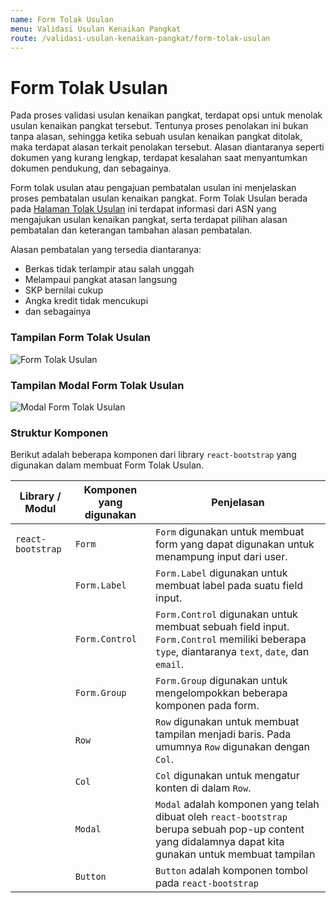 ```yaml
---
name: Form Tolak Usulan
menu: Validasi Usulan Kenaikan Pangkat
route: /validasi-usulan-kenaikan-pangkat/form-tolak-usulan
---
```


# Form Tolak Usulan

Pada proses validasi usulan kenaikan pangkat, terdapat
opsi untuk menolak usulan kenaikan pangkat tersebut.
Tentunya proses penolakan ini bukan tanpa alasan, sehingga
ketika sebuah usulan kenaikan pangkat ditolak, maka terdapat alasan
terkait penolakan tersebut. Alasan diantaranya seperti dokumen yang
kurang lengkap, terdapat kesalahan saat menyantumkan dokumen
pendukung, dan sebagainya.

Form tolak usulan atau pengajuan pembatalan usulan ini
menjelaskan proses pembatalan usulan kenaikan pangkat. Form Tolak Usulan
berada pada [Halaman Tolak Usulan](/validasi-usulan-kenaikan-pangkat/halaman-tolak-usulan "Halaman Tolak Usulan")
ini terdapat informasi dari ASN yang mengajukan usulan kenaikan pangkat,
serta terdapat pilihan alasan pembatalan dan keterangan tambahan
alasan pembatalan.

Alasan pembatalan yang tersedia diantaranya:

- Berkas tidak terlampir atau salah unggah
- Melampaui pangkat atasan langsung
- SKP bernilai cukup
- Angka kredit tidak mencukupi
- dan sebagainya

### Tampilan Form Tolak Usulan

![Form Tolak Usulan](../../src/img/validasi-usulan-kenaikan-pangkat/Form_TolakUsul.png)

### Tampilan Modal Form Tolak Usulan

![Modal Form Tolak Usulan](../../src/img/validasi-usulan-kenaikan-pangkat/Modal_TolakUsul.png)

### Struktur Komponen

Berikut adalah beberapa komponen
dari library `react-bootstrap` yang
digunakan dalam membuat Form Tolak Usulan.

| Library / Modul   | Komponen yang digunakan | Penjelasan                                                                                                                                              |
| ----------------- | ----------------------- | ------------------------------------------------------------------------------------------------------------------------------------------------------- |
| `react-bootstrap` | `Form`                  | `Form` digunakan untuk membuat form yang dapat digunakan untuk menampung input dari user.                                                               |
|                   | `Form.Label`            | `Form.Label` digunakan untuk membuat label pada suatu field input.                                                                                      |
|                   | `Form.Control`          | `Form.Control` digunakan untuk membuat sebuah field input. `Form.Control` memiliki beberapa `type`, diantaranya `text`, `date`, dan `email`.            |
|                   | `Form.Group`            | `Form.Group` digunakan untuk mengelompokkan beberapa komponen pada form.                                                                                |
|                   | `Row`                   | `Row` digunakan untuk membuat tampilan menjadi baris. Pada umumnya `Row` digunakan dengan `Col`.                                                        |
|                   | `Col`                   | `Col` digunakan untuk mengatur konten di dalam `Row`.                                                                                                   |
|                   | `Modal`                 | `Modal` adalah komponen yang telah dibuat oleh `react-bootstrap` berupa sebuah pop-up content yang didalamnya dapat kita gunakan untuk membuat tampilan |
|                   | `Button`                | `Button` adalah komponen tombol pada `react-bootstrap`                                                                                                  |
